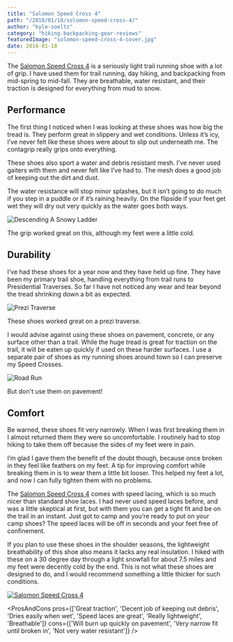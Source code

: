 ```yaml
---
title: "Salomon Speed Cross 4"
path: "/2018/01/18/solomon-speed-cross-4/"
author: "kyle-soeltz"
category: "hiking-backpacking-gear-reviews"
featuredImage: "solomon-speed-cross-4-cover.jpg"
date: 2018-01-18
---
```


The [Salomon Speed Cross 4](https://www.amazon.com/Salomon-Speedcross-Runner-Everglade-Sulphur/dp/B01HD6279K/ref=as_li_ss_tl?s=apparel&ie=UTF8&qid=1521139613&sr=1-1-spons&nodeID=7141123011&psd=1&keywords=salomon+speedcross+4&psc=1&linkCode=ll1&tag=reconnectlife-20&linkId=19939ce9838b8844b2d09a023426f00a) is a seriously light trail running shoe with a lot of grip. I have used them for trail running, day hiking, and backpacking from mid-spring to mid-fall. They are breathable, water resistant, and their traction is designed for everything from mud to snow.

## Performance

The first thing I noticed when I was looking at these shoes was how big the tread is. They perform great in slippery and wet conditions. Unless it’s icy, I’ve never felt like these shoes were about to slip out underneath me. The contagrip really grips onto everything.

These shoes also sport a water and debris resistant mesh. I’ve never used gaiters with them and never felt like I’ve had to. The mesh does a good job of keeping out the dirt and dust.

The water resistance will stop minor splashes, but it isn’t going to do much if you step in a puddle or if it’s raining heavily. On the flipside if your feet get wet they will dry out very quickly as the water goes both ways.

![Descending A Snowy Ladder](20171202_084814-500x281.jpg)

<Figcaption>The grip worked great on this, although my feet were a little cold.</Figcaption>

## Durability

I’ve had these shoes for a year now and they have held up fine. They have been my primary trail shoe, handling everything from trail runs to Presidential Traverses. So far I have not noticed any wear and tear beyond the tread shrinking down a bit as expected.

![Prezi Traverse](prezi-traverse-500x281.jpg)

<Figcaption>These shoes worked great on a prezi traverse.</Figcaption>

I would advise against using these shoes on pavement, concrete, or any surface other than a trail. While the huge tread is great for traction on the trail, it will be eaten up quickly if used on these harder surfaces. I use a separate pair of shoes as my running shoes around town so I can preserve my Speed Crosses.

![Road Run](road-run-500x281.jpg)

<Figcaption>But don't use them on pavement!</Figcaption>

## Comfort

Be warned, these shoes fit very narrowly. When I was first breaking them in I almost returned them they were so uncomfortable. I routinely had to stop hiking to take them off because the sides of my feet were in pain.

I’m glad I gave them the benefit of the doubt though, because once broken in they feel like feathers on my feet. A tip for improving comfort while breaking them in is to wear them a little bit looser. This helped my feet a lot, and now I can fully tighten them with no problems.

The [Salomon Speed Cross 4](https://www.amazon.com/Salomon-Speedcross-Runner-Everglade-Sulphur/dp/B01HD6279K/ref=as_li_ss_tl?s=apparel&ie=UTF8&qid=1521139613&sr=1-1-spons&nodeID=7141123011&psd=1&keywords=salomon+speedcross+4&psc=1&linkCode=ll1&tag=reconnectlife-20&linkId=19939ce9838b8844b2d09a023426f00a) comes with speed lacing, which is so much nicer than standard shoe laces. I had never used speed laces before, and was a little skeptical at first, but with them you can get a tight fit and be on the trail in an instant. Just got to camp and you’re ready to put on your camp shoes? The speed laces will be off in seconds and your feet free of confinement.

If you plan to use these shoes in the shoulder seasons, the lightweight breathability of this shoe also means it lacks any real insulation. I hiked with these on a 30 degree day through a light snowfall for about 7.5 miles and my feet were decently cold by the end. This is not what these shoes are designed to do, and I would recommend something a little thicker for such conditions.

[![Salomon Speed Cross 4](solomon-speed-cross-product-500x286.jpg)](https://www.amazon.com/Salomon-Speedcross-Runner-Everglade-Sulphur/dp/B01HD6279K/ref=as_li_ss_tl?s=apparel&ie=UTF8&qid=1521139613&sr=1-1-spons&nodeID=7141123011&psd=1&keywords=salomon+speedcross+4&psc=1&linkCode=ll1&tag=reconnectlife-20&linkId=19939ce9838b8844b2d09a023426f00a)

<ProsAndCons  pros={['Great traction', 'Decent job of keeping out debris', 'Dries easily when wet', 'Speed laces are great', 'Really lightweight', 'Breathable']} cons={['Will burn up quickly on pavement', 'Very narrow fit until broken in', 'Not very water resistant']}  />

